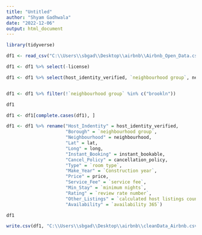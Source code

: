 ```yaml
---
title: "Untitled"
author: "Shyam Gadhwala"
date: "2022-12-06"
output: html_document
---
```


```r

library(tidyverse)
```


```r

df1 <- read_csv("C:\\Users\\sbgad\\Desktop\\airbnb\\Airbnb_Open_Data.csv")

```


```r
df1 <- df1 %>% select(-license)

df1 <- df1 %>% select(host_identity_verified, `neighbourhood group`, neighbourhood, lat, long, instant_bookable, cancellation_policy, `room type`, `Construction year`, price, `service fee`, `minimum nights`, `review rate number`, `calculated host listings count`, `availability 365`, )


df1 <- df1 %>% filter(!`neighbourhood group` %in% c("brookln"))

df1

```


```r

df1 <- df1[complete.cases(df1), ]

df1 <- df1 %>% rename("Host_Indentity" = host_identity_verified,
                      "Borough" = `neighbourhood group`,
                      "Neighbourhood" = neighbourhood,
                      "Lat" = lat,
                      "Long" = long,
                      "Instant_Booking" = instant_bookable,
                      "Cancel_Policy" = cancellation_policy,
                      "Type" = `room type`,
                      "Make_Year" = `Construction year`,
                      "Price" = price,
                      "Service_Fee" = `service fee`,
                      "Min_Stay" = `minimum nights`,
                      "Rating" = `review rate number`,
                      "Other_Listings" = `calculated host listings count`,
                      "Availability" = `availability 365`)

df1
```


```r
write.csv(df1, "C:\\Users\\sbgad\\Desktop\\airbnb\\cleanData_Airbnb.csv")

```


